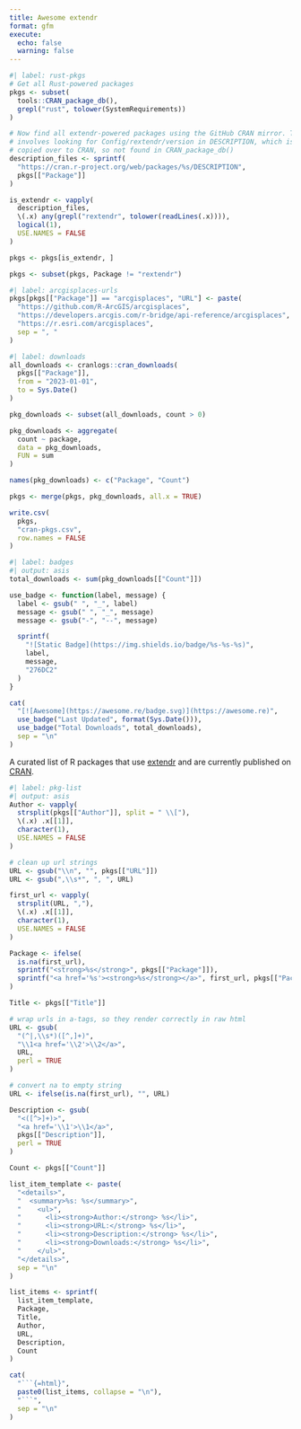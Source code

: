 ```yaml
---
title: Awesome extendr
format: gfm
execute:
  echo: false
  warning: false
---
```


```r
#| label: rust-pkgs
# Get all Rust-powered packages
pkgs <- subset(
  tools::CRAN_package_db(),
  grepl("rust", tolower(SystemRequirements))
)

# Now find all extendr-powered packages using the GitHub CRAN mirror. This
# involves looking for Config/rextendr/version in DESCRIPTION, which isn't
# copied over to CRAN, so not found in CRAN_package_db()
description_files <- sprintf(
  "https://cran.r-project.org/web/packages/%s/DESCRIPTION",
  pkgs[["Package"]]
)

is_extendr <- vapply(
  description_files,
  \(.x) any(grepl("rextendr", tolower(readLines(.x)))),
  logical(1),
  USE.NAMES = FALSE
)

pkgs <- pkgs[is_extendr, ]

pkgs <- subset(pkgs, Package != "rextendr")
```

```r
#| label: arcgisplaces-urls
pkgs[pkgs[["Package"]] == "arcgisplaces", "URL"] <- paste(
  "https://github.com/R-ArcGIS/arcgisplaces",
  "https://developers.arcgis.com/r-bridge/api-reference/arcgisplaces",
  "https://r.esri.com/arcgisplaces",
  sep = ", "
)
```

```r
#| label: downloads
all_downloads <- cranlogs::cran_downloads(
  pkgs[["Package"]],
  from = "2023-01-01",
  to = Sys.Date()
)

pkg_downloads <- subset(all_downloads, count > 0)

pkg_downloads <- aggregate(
  count ~ package,
  data = pkg_downloads,
  FUN = sum
)

names(pkg_downloads) <- c("Package", "Count")

pkgs <- merge(pkgs, pkg_downloads, all.x = TRUE)

write.csv(
  pkgs,
  "cran-pkgs.csv",
  row.names = FALSE
)
```

```r
#| label: badges
#| output: asis
total_downloads <- sum(pkg_downloads[["Count"]])

use_badge <- function(label, message) {
  label <- gsub(" ", "_", label)
  message <- gsub(" ", "_", message)
  message <- gsub("-", "--", message)

  sprintf(
    "![Static Badge](https://img.shields.io/badge/%s-%s-%s)",
    label,
    message,
    "276DC2"
  )
}

cat(
  "[![Awesome](https://awesome.re/badge.svg)](https://awesome.re)",
  use_badge("Last Updated", format(Sys.Date())),
  use_badge("Total Downloads", total_downloads),
  sep = "\n"
)
```

A curated list of R packages that use [extendr](https://extendr.github.io/) and 
are currently published on [CRAN](https://cran.r-project.org/).

```r
#| label: pkg-list
#| output: asis
Author <- vapply(
  strsplit(pkgs[["Author"]], split = " \\["),
  \(.x) .x[[1]],
  character(1),
  USE.NAMES = FALSE
)

# clean up url strings
URL <- gsub("\\n", "", pkgs[["URL"]])
URL <- gsub(",\\s*", ", ", URL)

first_url <- vapply(
  strsplit(URL, ","),
  \(.x) .x[[1]],
  character(1),
  USE.NAMES = FALSE
)

Package <- ifelse(
  is.na(first_url),
  sprintf("<strong>%s</strong>", pkgs[["Package"]]),
  sprintf("<a href='%s'><strong>%s</strong></a>", first_url, pkgs[["Package"]])
)

Title <- pkgs[["Title"]]

# wrap urls in a-tags, so they render correctly in raw html
URL <- gsub(
  "(^|,\\s*)([^,]+)",
  "\\1<a href='\\2'>\\2</a>",
  URL,
  perl = TRUE
)

# convert na to empty string
URL <- ifelse(is.na(first_url), "", URL)

Description <- gsub(
  "<([^>]+)>",
  "<a href='\\1'>\\1</a>",
  pkgs[["Description"]],
  perl = TRUE
)

Count <- pkgs[["Count"]]

list_item_template <- paste(
  "<details>",
  "  <summary>%s: %s</summary>",
  "    <ul>",
  "      <li><strong>Author:</strong> %s</li>",
  "      <li><strong>URL:</strong> %s</li>",
  "      <li><strong>Description:</strong> %s</li>",
  "      <li><strong>Downloads:</strong> %s</li>",
  "    </ul>",
  "</details>",
  sep = "\n"
)

list_items <- sprintf(
  list_item_template,
  Package,
  Title,
  Author,
  URL,
  Description,
  Count
)

cat(
  "```{=html}",
  paste0(list_items, collapse = "\n"),
  "```",
  sep = "\n"
)
```
